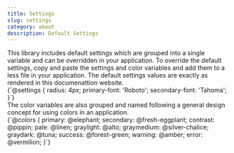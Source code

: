 ```yaml
---
title: Settings
slug: settings
category: about
description: Default Settings
---
```



<div className={`code-block__description`}>
  This library includes default settings which are grouped into a single 
  variable and can be overridden in your application. To override the default
  settings, copy and paste the settings and color variables and add them to a 
  less file in your application. The default settings values are exactly as 
  rendered in this documenattion website.
</div>

<div className="code-block">
  <CodeBlock>
    {`@settings {
  radius: 4px;
  primary-font: 'Roboto';
  secondary-font: 'Tahoma';
}`}
  </CodeBlock>
</div>

<div className={`code-block__description`}>
  The color variables are also grouped and named following a general design 
  concept for using colors in an application.
</div>

<div className="code-block">
  <CodeBlock>
    {`@colors {
  primary: @elephant;
  secondary: @fresh-eggplant;
  contrast: @pippin;
  pale: @linen;
  graylight: @alto;
  graymedium: @silver-chalice;
  graydark: @tuna;
  success: @forest-green;
  warning: @amber;
  error: @vermilion;
}`}
  </CodeBlock>
</div>